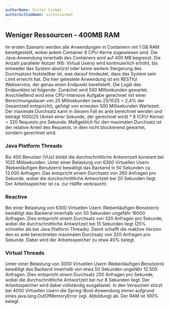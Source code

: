 ```yaml
---
authorName: Victor Corbet
authorGithubName: victorcorbet
---
```



## Weniger Ressourcen - 400MB RAM

Im ersten Szenario werden alle Anwendungen in Containern mit 1 GB RAM bereitgestellt, wobei
jedem Container 8 CPU-Kerne zugewiesen sind. Die Java-Anwendung innerhalb des Containers wird
auf 400 MB begrenzt. Die Anzahl paralleler Nutzer (K6: Virtual Users) wird kontinuierlich erhöht,
bis entweder das System abstürzt oder keine weitere Steigerung des Durchsatzes feststellbar ist,
was darauf hindeutet, dass das System sein Limit erreicht hat.
Die hier getestete Anwendung ist ein RESTful Webservice, der genau einen Endpunkt bereitstellt.
Die Logik des Endpunktes ist folgende: Zunächst wird 500 Millisekunden gewartet. Anschließend wird
eine CPU-Intensive Aufgabe gerechnet mit einer Berechnungsdauer von 25 Millisekunden
(was 25/1025 = 2,4% der Gesamtzeit entspricht), gefolgt von erneuten 500 Millisekunden Wartezeit.
Der maximale Durchsatz kann in diesem Fall ex ante berechnet werden und beträgt 1000/25
(Anteil einer Sekunde, der gerechnet wird) \* 8 (CPU-Kerne) = 320 Requests pro Sekunde.
Maßgeblich für den maximalen Durchsatz ist der relative Anteil des Requests, in dem nicht blockierend
gewartet, sondern gerechnet wird.

### Java Platform Threads

<ScalableImage
  fullWidth
  src="/images/400_PT.png"
  alt="Messungen der Antwortzeit und des Durchsatzes (Java Platform Threads 400MB)"
  description="Abbildung X - Quelle: Eigene Anfertigung"
/>

Bis 400 Benutzer (VUs) bleibt die durchschnittliche Antwortzeit konstant bei 1025 Millisekunden.
Unter einer Belastung von 6300 Virtuellen Usern (Nebenläufigen Benutzern) bewältigt das Backend in
50 Sekunden ca. 13.000 Anfragen. Das entspricht einem Durchsatz von 260 Anfragen pro Sekunde, wobei
die durchschnittliche Antwortzeit bei 20 Sekunden liegt. Der Arbeitsspeicher ist ca. zur Hälfte verbraucht.

### Reactive

<ScalableImage
  fullWidth
  src="/images/400_reactive.png"
  alt="Messungen der Antwortzeit und des Durchsatzes (Reactive 400MB)"
  description="Abbildung X - Quelle: Eigene Anfertigung"
/>

Bei einer Belastung von 6300 Virtuellen Usern (Nebenläufigen Benutzern) bewältigt das Backend innerhalb
von 50 Sekunden ungefähr 16000 Anfragen. Dies entspricht einem Durchsatz von 320 Anfragen pro Sekunde,
wobei die durchschnittliche Antwortzeit bei 15 Sekunden liegt (25% schneller als bei Java Platform Threads).
Damit schafft die reaktive Version den ex ante berechneten maximalen Durchsatz von 320 Anfragen pro Sekunde.
Dabei wird der Arbeitsspeicher zu etwa 40% belegt.

### Virtual Threads

<ScalableImage
  fullWidth
  src="/images/400_vt.png"
  alt="Messungen der Antwortzeit und des Durchsatzes (Virtual Threads 400MB)"
  description="Abbildung X - Quelle: Eigene Anfertigung"
/>

Unter einer Belastung von 3000 Virtuellen Usern (Nebenläufigen Benutzern) bewältigt das Backend innerhalb von
etwa 50 Sekunden ungefähr 12.500 Anfragen. Dies entspricht einem Durchsatz 250 Anfragen pro Sekunde, wobei die
durchschnittliche Antwortzeit bei nur 8 Sekunden liegt. Der Arbeitsspeicher wird dabei vollständig ausgelastet.
In den Versuchen stürzt bei 4000 Virtuellen Usern die Spring-Boot-Anwendung immer aufgrund eines
java.lang.OutOfMemoryError (vgl. Abbildung) ab. Der RAM ist 100% belegt.
